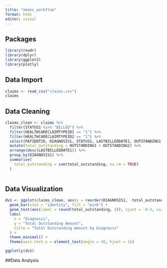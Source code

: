 ```yaml
---
title: "amans_workflow"
format: html
editor: visual
---
```


## Packages

```r
library(readr)
library(dplyr)
library(ggplot2)
library(plotly)
```

## Data Import

```r
claims <- read_csv("claims.csv")
claims
```

## Data Cleaning

```r
claims_clean <- claims %>%
  filter(STATUS1 %in% "BILLED") %>%
  filter(HEALTHCARECLAIMTYPEID1 == "1") %>%
  filter(HEALTHCARECLAIMTYPEID2 == "1") %>%
  select(PATIENTID, DIAGNOSIS1, STATUS1, LASTBILLEDDATE1, OUTSTANDING1, OUTSTANDING2) %>%
  mutate(total_outstanding = OUTSTANDING1 + OUTSTANDING2) %>%
  arrange(desc(LASTBILLEDDATE1)) %>%
  group_by(DIAGNOSIS1) %>%
  summarise(
    total_outstanding = sum(total_outstanding, na.rm = TRUE)
  )
 

```

## Data Visualization


```r
dv1 <- ggplot(claims_clean, aes(x = reorder(DIAGNOSIS1, -total_outstanding), y = total_outstanding)) +
  geom_bar(stat = "identity", fill = "pink") +
  geom_text(aes(label = round(total_outstanding, 2)), vjust = -0.5, size = 3.5) +
  labs(
    x = "Diagnosis",
    y = "Total Outstanding Amount",
    title = "Total Outstanding Amount by Diagnosis"
  ) +
  theme_minimal() +
  theme(axis.text.x = element_text(angle = 45, hjust = 1))

ggplotly(dv1)
```

##Data Analysis

```r

```
